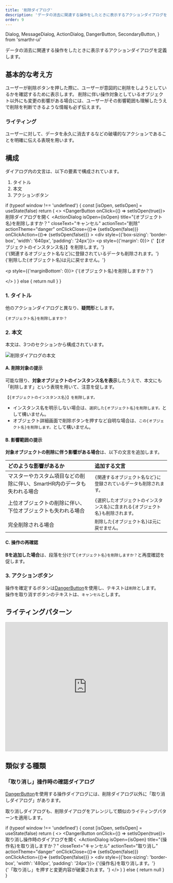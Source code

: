 ```yaml
---
title: '削除ダイアログ'
description: 'データの消去に関連する操作をしたときに表示するアクションダイアログを定義します。'
order: 9
---
```


  Dialog,
  MessageDialog,
  ActionDialog,
  DangerButton,
  SecondaryButton,
} from 'smarthr-ui'

データの消去に関連する操作をしたときに表示するアクションダイアログを定義します。

## 基本的な考え方
ユーザーが削除ボタンを押した際に、ユーザーが意図的に削除をしようとしているかを確認するために表示します。
削除に伴い操作対象としているオブジェクト以外にも変更の影響がある場合には、ユーザーがその影響範囲も理解したうえで削除を判断できるような情報も必ず伝えます。

### ライティング
ユーザーに対して、データを永久に消去するなどの破壊的なアクションであることを明確に伝える表現を用います。


## 構成
ダイアログ内の文言は、以下の要素で構成されています。

1. タイトル
2. 本文
3. アクションボタン

  if (typeof window !== 'undefined') {
    const [isOpen, setIsOpen] = useState(false)
    return (
      <>
        <DangerButton onClick={() => setIsOpen(true)}>削除ダイアログを開く</DangerButton>
        <ActionDialog
          isOpen={isOpen}
          title="{オブジェクト名}を削除しますか？"
          closeText="キャンセル"
          actionText="削除"
          actionTheme="danger"
          onClickClose={()=> {setIsOpen(false)}}
          onClickAction={()=> {setIsOpen(false)}}
        >
          <div style={{'box-sizing': 'border-box', 'width': '640px', 'padding': '24px'}}>
            <p style={{'margin': 0}}>
            {'【{オブジェクトのインスタンス名}】を削除します。'}<br />
            {'{関連するオブジェクト名など}に登録されているデータも削除されます。'}<br />
            {'削除した{オブジェクト名}は元に戻せません。'}
            </p>
            <p style={{'marginBottom': 0}}>
            {'{オブジェクト名}を削除しますか？'}
            </p>
          </div>
        </ActionDialog>
      </>
    )
  } else {
    return null
  }
}

<ComponentPreview>
  <DynamicActionDialog />
</ComponentPreview>

### 1. タイトル
他のアクションダイアログと異なり、**疑問形**とします。

`{オブジェクト名}を削除しますか？`

### 2. 本文
本文は、3つのセクションから構成されています。

![削除ダイアログの本文](./images/delete-dialog-text.png)

#### A. 削除対象の提示
可能な限り、**対象オブジェクトのインスタンス名を表示**したうえで、本文にも「削除します」という表現を用いて、注意を促します。

`【{オブジェクトのインスタンス名}】を削除します。`

- インスタンス名を明示しない場合は、`選択した{オブジェクト名}を削除します。`として構いません。
- オブジェクト詳細画面で削除ボタンを押すなど自明な場合は、`この{オブジェクト名}を削除します。`として構いません。

#### B. 影響範囲の提示
**対象オブジェクトの削除に伴う影響がある場合**は、以下の文言を追加します。

| どのような影響があるか | 追加する文言 |
| :--- | :--- |
| マスターやカスタム項目などの削除に伴い、SmartHR内のデータも失われる場合 | `{関連するオブジェクト名など}に登録されているデータも削除されます。` |
| 上位オブジェクトの削除に伴い、下位オブジェクトも失われる場合 | `{選択したオブジェクトのインスタンス名}に含まれる{オブジェクト名}も削除されます。` |
| 完全削除される場合 | `削除した{オブジェクト名}は元に戻せません。` |

#### C. 操作の再確認
**Bを追加した場合**は、段落を分けて`{オブジェクト名}を削除しますか？`と再度確認を促します。

### 3. アクションボタン
操作を確定するボタンは[DangerButton](/products/components/button/#h3-2)を使用し、テキストは`削除`とします。  
操作を取り消すボタンのテキストは、`キャンセル`とします。


## ライティングパターン
<iframe class="airtable-embed" src="https://airtable.com/embed/shr4uUQHE55YM8F1W?backgroundColor=teal&viewControls=on" frameborder="0" onmousewheel="" width="100%" height="400px" style="background: transparent; border: 1px solid #ccc;"></iframe>


## 類似する種類

### 「取り消し」操作時の確認ダイアログ
[DangerButton](/products/components/button/#h3-2)を使用する操作ダイアログには、削除ダイアログ以外に「取り消しダイアログ」があります。

取り消しダイアログも、削除ダイアログをアレンジして類似のライティングパターンを適用します。

<!-- textlint-disable -->

  if (typeof window !== 'undefined') {
    const [isOpen, setIsOpen] = useState(false)
    return (
      <>
        <DangerButton onClick={() => setIsOpen(true)}>取り消し操作時のダイアログを開く</DangerButton>
        <ActionDialog
          isOpen={isOpen}
          title="{操作名}を取り消しますか？"
          closeText="キャンセル"
          actionText="取り消し"
          actionTheme="danger"
          onClickClose={()=> {setIsOpen(false)}}
          onClickAction={()=> {setIsOpen(false)}}
        >
          <div style={{'box-sizing': 'border-box', 'width': '480px', 'padding': '24px'}}>
            {'{操作名}を取り消します。'}<br />
            {'「取り消し」を押すと変更内容が破棄されます。'}
          </div>
        </ActionDialog>
      </>
    )
  } else {
    return null
  }
}

<ComponentPreview>
  <DynamicCancelActionDialog />
</ComponentPreview>

<!-- textlint-enable -->
